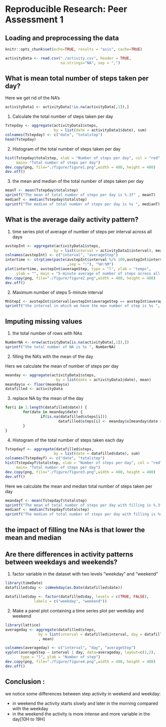 # Reproducible Research: Peer Assessment 1

## Loading and preprocessing the data

````r
knitr::opts_chunk$set(echo=TRUE, results = "asis", cache=TRUE)
````


```r

activityData <- read.csv("./activity.csv", header = TRUE, 
                         na.strings="NA", sep = ",")
````

## What is mean total number of steps taken per day?

Here we get rid of the NA's 
````r
activityData1 <- activityData[!is.na(activityData[,1]),]
````

1. Calculate the total number of steps taken per day

````r
Tstepday <- aggregate(activityData1$steps, 
                      by = list(date = activityData1$date), sum)
colnames(Tstepday) <- c("date", "totalstep")
head(Tstepday)
````

2. Histogram of the total number of steps taken per day

````r
hist(Tstepday$totalstep, xlab = "Number of steps per day", col = "red",
     main= "Total number of steps per day")
dev.copy(png, file="./figure/figure1.png",width = 480, height = 480)
dev.off()
````

3. the mean and median of the total number of steps taken per day

````r
meanT <- mean(Tstepday$totalstep)
sprintf("The mean of total number of steps per day is %.3f" , meanT)
medianT <- median(Tstepday$totalstep)
sprintf("The median of total number of steps per day is %s ", medianT)
````

## What is the average daily activity pattern?

1. time series plot of average of number of steps per interval across all days

````r
avstepInt <- aggregate(activityData1$steps, 
                      by = list(interval = activityData1$interval), mean)
colnames(avstepInt) <- c("interval", "averageStep")
intertime <- strptime(paste(avstepInt$interval %/% 100,avstepInt$interval %% 100
                            ,sep = ":"), "%H:%M")
plot(intertime, avstepInt$averageStep, type = "l", xlab = "temps", 
     ylab = "", main = "5-minute average of number of steps across all days")
dev.copy(png, file="./figure/figure2.png",width = 480, height = 480)
dev.off()
````

2. Maximum number of steps 5-minute interval

````r
MnStepI <- avstepInt$interval[avstepInt$averageStep == avstepInt$averageStep[which.max(avstepInt$averageStep)]]
sprintf("the interval in which we have the max number of step is %s ", MnStepI)
````

## Imputing missing values

1. the total number of rows with NAs

````r
NumberNA <- nrow(activityData[is.na(activityData[,1]),])
sprintf("the total number of NA is %s ", NumberNA)
````

2. filling the NA's with the mean of the day

Hers we calculate the mean of number of steps per day
````r
meanday <- aggregate(activityData1$steps, 
                       by = list(date = activityData1$date), mean)
meanday$x <- floor(meanday$x)
datafilled <- activityData
````

3. replace NA by the mean of the day

````r
for(i in 1:length(datafilled$date)) {
        for(date in meanday$date) {
                if(is.na(datafilled$steps[i]))
                        datafilled$steps[i] <- meanday$x[meanday$date == date]
        }
}
````

4. Histogram of the total number of steps taken each day

````r
Tstepdayf <- aggregate(datafilled$steps, 
                      by = list(date = datafilled$date), sum)
colnames(Tstepdayf) <- c("date", "totalstep")
hist(Tstepdayf$totalstep, xlab = "Number of steps per day", col = "red",
     main= "Total number of steps per day")
dev.copy(png, file="./figure/figure3.png",width = 480, height = 480)
dev.off()
````

 Here we calculate the mean and median total number of steps taken per day

````r
meandayf <- mean(Tstepdayf$totalstep)
sprintf("The mean of total number of steps per day with filling is %.3f ", meandayf)
medianf <- median(Tstepdayf$totalstep)
sprintf("The median of total number of steps per day with filling is %s ", medianf)
````

## the impact of filling tne NAs is that lower the mean and median

## Are there differences in activity patterns between weekdays and weekends?

1.  factor variable in the dataset with two levels "weekday" and "weekend"

````r
library(timeDate)
datafilled$day <- isWeekday(as.Date(datafilled$date))

datafilled$day <- factor(datafilled$day, levels = c(TRUE, FALSE), 
             labels = c("weekday", "weekend"))
````

2. Make a panel plot containing a time series plot per weekday and weekend

````r
library(lattice)
averageday <- aggregate(datafilled$steps, 
               by = list(interval = datafilled$interval, day = datafilled$day)
               , mean)

colnames(averageday) <- c("interval", "day", "averageStep")
xyplot(averageStep ~ interval | day, data=averageday, layout=c(1,2),
       type = "l", ylab = "Number of step")
dev.copy(png, file="./figure/figure4.png",width = 480, height = 480)
dev.off()
````

## Conclusion :
  we notice some differences between step activity in weekend and weekday: 
  
  * in weekend the activity starts slowly and later in the morning compared with            the weekday
  * in the weekend the activity is more intense and more variable in the day[10H to 19H]